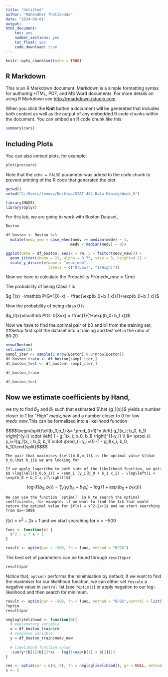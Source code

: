 ---
title: "Untitled"
author: "Mahendher Thatikonda"
date: "2024-09-01"
output: 
html_document: 
    toc: yes
    number_sections: yes
    toc_float: yes
    code_download: true
---

```{r setup, include=FALSE}
knitr::opts_chunk$set(echo = TRUE)
```

## R Markdown

This is an R Markdown document. Markdown is a simple formatting syntax for authoring HTML, PDF, and MS Word documents. For more details on using R Markdown see <http://rmarkdown.rstudio.com>.

When you click the **Knit** button a document will be generated that includes both content as well as the output of any embedded R code chunks within the document. You can embed an R code chunk like this:

```{r cars}
summary(cars)
```

## Including Plots

You can also embed plots, for example:

```{r pressure, echo=FALSE}
plot(pressure)
```

Note that the `echo = FALSE` parameter was added to the code chunk to prevent printing of the R code that generated the plot.

```{r}
getwd()
setwd("C:/Users/lenovo/Desktop/STAT 462 Data Mining/Week_5")
```

```{r}
library(MASS)
library(dplyr)
```

For this lab, we are going to work with Boston Dataset,

```{r}
Boston
```

```{r}
df_boston <- Boston %>% 
  mutate(medv_new = case_when(medv >= median(medv) ~ 1,
                             medv < median(medv) ~ 0))
```

```{r}
ggplot(data = df_boston, aes(x = rm, y = factor(medv_new))) + 
  geom_jitter(shape = 21, alpha = 0.75, size = 3, height=0.1) +
  scale_y_discrete(name = "medv_new",
                   labels = c("0(Low)", "1(High)"))

```

Now we have to calculate the Probability $Pr(medv\_new =1|rm)$

The probability of being Class 1 is

$g_1(x) =\mathbb P(G=1|X=x) = \frac{\exp(b_0+b_1 x)}{1+\exp(b_0+b_1 x)}$

Now the probability of being class 0 is

$g_0(x)=\mathbb P(G=0|X=x) = \frac{1}{1+\exp(b_0+b_1 x)}$

Now we have to find the optimal pair of b0 and b1 from the training set, ##Setup first split the dataset into a training and test set in the ratio of 80:20

```{r}
nrow(Boston)
set.seed(12)
sampl_iter <- sample(1:nrow(Boston),0.8*nrow(Boston))
df_boston_train <- df_boston[sampl_iter,]
df_boston_test <- df_boston[-sampl_iter,]
```

```{r}
df_boston_train
```

```{r}
df_boston_test
```

## Now we estimate coefficients by Hand,

we try to find $\hat b_0$ and $\hat b_1$ such that estimated $\hat {g_1(x)}$ yields a number closer to 1 for "High" *medv_new* and a number closer to 0 for low *medv_new*.This can be formalized into a likelihood function

\$\$\$\$\\begin{split}\\ell(b_0,b_1) &= \\prod\_{i=1}\^n \\left[ g_1(x_i; b_0, b_1) \\right]\^{y_i} \\cdot \\left[ 1 - g_1(x_i; b_0, b_1) \\right]\^{1-y_i} \\\\ &= \\prod\_{i: y_i=1}g_1(x_i; b_0, b_1) \\cdot \\prod\_{i: y_i=0} (1 - g_1(x_i; b_0, b_1))\\end{split}\$\$\$\$

```         
The pair that maximises $\ell(b_0,b_1)$ is the optimal value $(\hat b_0,\hat b_1)$ we are looking for
```

```         
If we apply logarithm to both side of the likelihood function, we get: $$ \log(\ell(b_0,b_1)) = \sum_i (y_i(b_0 + b_1 x_i) - \log\left(1 + \exp(b_0 + b_1 x_i)\right))$$
```

$$
\log(\ell(b_0,b_1)) = \sum_i (y_i(b_0 + b_1 x_i) - \log\left(1 + \exp(b_0 + b_1 x_i)\right))
$$

```         
We can use the function `optim()` in R to search the optimal coefficients, for example: if we want to find the $x$ that would return the optimal value for $f(x) = x^2-2x+1$ and we start searching from $x=-500$ 
```

$f(x) = x^2-2x+1$ and we start searching for $x=-500$
```{r}
func <- function(x) {  
  x^2 - 2 * x + 1
}
```

```{r}
result <- optim(par = -500, fn = func, method = "BFGS")
```
The best set of parameters can be found through `result$par`
```{r}
result$par
```

Notice that, `optim()` performs the minimisation by default, if we want to find the maximiser for our likelihood function, we can either set `fnscale` a negative value in `control` list (see `?optim()`) or apply negation to our log-likelihood and then search for minimum.

```{r}
result <- optim(par = -500, fn = func, method = "BFGS",control = list(fnscale = -1))
?optim
result$par
```

```{r}
negloglikelihood <- function(b){
  # explanatory variable
  x = df_boston_train$rm
  # response variable
  y = df_boston_train$medv_new
  
  # likelihood function value
  -sum(y*(b[1]+b[2]*x) - log(1+exp(b[1] + b[2])))
}

res <- optim(par = c(0, 0), fn = negloglikelihood(), gr = NULL, method = 'BFGS')
x <- 5
```

